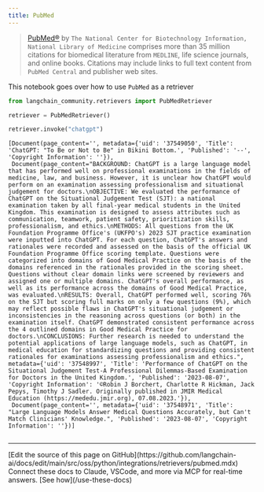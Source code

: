 ```yaml
---
title: PubMed
---
```


>[PubMed®](https://pubmed.ncbi.nlm.nih.gov/) by `The National Center for Biotechnology Information, National Library of Medicine` comprises more than 35 million citations for biomedical literature from `MEDLINE`, life science journals, and online books. Citations may include links to full text content from `PubMed Central` and publisher web sites.

This notebook goes over how to use `PubMed` as a retriever

```python
from langchain_community.retrievers import PubMedRetriever
```

```python
retriever = PubMedRetriever()
```

```python
retriever.invoke("chatgpt")
```

```output
[Document(page_content='', metadata={'uid': '37549050', 'Title': 'ChatGPT: "To Be or Not to Be" in Bikini Bottom.', 'Published': '--', 'Copyright Information': ''}),
 Document(page_content="BACKGROUND: ChatGPT is a large language model that has performed well on professional examinations in the fields of medicine, law, and business. However, it is unclear how ChatGPT would perform on an examination assessing professionalism and situational judgement for doctors.\nOBJECTIVE: We evaluated the performance of ChatGPT on the Situational Judgement Test (SJT): a national examination taken by all final-year medical students in the United Kingdom. This examination is designed to assess attributes such as communication, teamwork, patient safety, prioritization skills, professionalism, and ethics.\nMETHODS: All questions from the UK Foundation Programme Office's (UKFPO's) 2023 SJT practice examination were inputted into ChatGPT. For each question, ChatGPT's answers and rationales were recorded and assessed on the basis of the official UK Foundation Programme Office scoring template. Questions were categorized into domains of Good Medical Practice on the basis of the domains referenced in the rationales provided in the scoring sheet. Questions without clear domain links were screened by reviewers and assigned one or multiple domains. ChatGPT's overall performance, as well as its performance across the domains of Good Medical Practice, was evaluated.\nRESULTS: Overall, ChatGPT performed well, scoring 76% on the SJT but scoring full marks on only a few questions (9%), which may reflect possible flaws in ChatGPT's situational judgement or inconsistencies in the reasoning across questions (or both) in the examination itself. ChatGPT demonstrated consistent performance across the 4 outlined domains in Good Medical Practice for doctors.\nCONCLUSIONS: Further research is needed to understand the potential applications of large language models, such as ChatGPT, in medical education for standardizing questions and providing consistent rationales for examinations assessing professionalism and ethics.", metadata={'uid': '37548997', 'Title': 'Performance of ChatGPT on the Situational Judgement Test-A Professional Dilemmas-Based Examination for Doctors in the United Kingdom.', 'Published': '2023-08-07', 'Copyright Information': '©Robin J Borchert, Charlotte R Hickman, Jack Pepys, Timothy J Sadler. Originally published in JMIR Medical Education (https://mededu.jmir.org), 07.08.2023.'}),
 Document(page_content='', metadata={'uid': '37548971', 'Title': "Large Language Models Answer Medical Questions Accurately, but Can't Match Clinicians' Knowledge.", 'Published': '2023-08-07', 'Copyright Information': ''})]
```

```python

```

---

<Callout icon="pen-to-square" iconType="regular">
    [Edit the source of this page on GitHub](https://github.com/langchain-ai/docs/edit/main/src/oss/python/integrations/retrievers/pubmed.mdx)
</Callout>
<Tip icon="terminal" iconType="regular">
    Connect these docs to Claude, VSCode, and more via MCP for    real-time answers. [See how](/use-these-docs)
</Tip>
